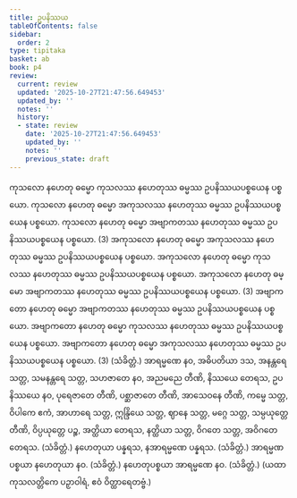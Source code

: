 ```yaml
---
title: ဥပနိဿယ
tableOfContents: false
sidebar:
  order: 2
type: tipitaka
basket: ab
book: p4
review:
  current: review
  updated: '2025-10-27T21:47:56.649453'
  updated_by: ''
  notes: ''
  history:
  - state: review
    date: '2025-10-27T21:47:56.649453'
    updated_by: ''
    notes: ''
    previous_state: draft
---
```



<ReviewStatus review={frontmatter.review} showDetails={true} />

<HypothesisAnnotation frontmatter={frontmatter} />

<DynamicBreadcrumb />

<Division number="23" book="p4" e="ch" v="39" p="474">

<Paragraph number="72" book="p4">
ကုသလော နဟေတု ဓမ္မော ကုသလဿ နဟေတုဿ ဓမ္မဿ ဥပနိဿယပစ္စယေန ပစ္စယော. ကုသလော နဟေတု ဓမ္မော အကုသလဿ နဟေတုဿ ဓမ္မဿ ဥပနိဿယပစ္စယေန ပစ္စယော. ကုသလော နဟေတု ဓမ္မော အဗျာကတဿ နဟေတုဿ ဓမ္မဿ ဥပနိဿယပစ္စယေန ပစ္စယော. (3)
</Paragraph>

<Paragraph number="73" book="p4">
အကုသလော နဟေတု ဓမ္မော အကုသလဿ နဟေတုဿ ဓမ္မဿ ဥပနိဿယပစ္စယေန ပစ္စယော. အကုသလော နဟေတု ဓမ္မော ကုသလဿ နဟေတုဿ ဓမ္မဿ ဥပနိဿယပစ္စယေန ပစ္စယော. အကုသလော နဟေတု ဓမ္မော အဗျာကတဿ နဟေတုဿ ဓမ္မဿ ဥပနိဿယပစ္စယေန ပစ္စယော. (3)
</Paragraph>

<Paragraph number="74" book="p4">
အဗျာကတော နဟေတု ဓမ္မော အဗျာကတဿ နဟေတုဿ ဓမ္မဿ ဥပနိဿယပစ္စယေန ပစ္စယော. အဗျာကတော နဟေတု ဓမ္မော ကုသလဿ နဟေတုဿ ဓမ္မဿ ဥပနိဿယပစ္စယေန ပစ္စယော. အဗျာကတော နဟေတု ဓမ္မော အကုသလဿ နဟေတုဿ ဓမ္မဿ ဥပနိဿယပစ္စယေန ပစ္စယော. (3) (သံခိတ္တံ.)
</Paragraph>

</Division>
<Division number="24" book="p4" e="ch" v="39" p="475">

<Paragraph number="75" book="p4">
အာရမ္မဏေ နဝ, အဓိပတိယာ ဒသ, အနန္တရေ သတ္တ, သမနန္တရေ သတ္တ, သဟဇာတေ နဝ, အညမညေ တီဏိ, နိဿယေ တေရသ, ဥပနိဿယေ နဝ, ပုရေဇာတေ တီဏိ, ပစ္ဆာဇာတေ တီဏိ, အာသေဝနေ တီဏိ, ကမ္မေ သတ္တ, ဝိပါကေ ဧကံ, အာဟာရေ သတ္တ, ဣန္ဒြိယေ သတ္တ, ဈာနေ သတ္တ, မဂ္ဂေ သတ္တ, သမ္ပယုတ္တေ တီဏိ, ဝိပ္ပယုတ္တေ ပဉ္စ, အတ္ထိယာ တေရသ, နတ္ထိယာ သတ္တ, ဝိဂတေ သတ္တ, အဝိဂတေ တေရသ. (သံခိတ္တံ.)
</Paragraph>

<Paragraph number="76" book="p4">
နဟေတုယာ ပန္နရသ, နအာရမ္မဏေ ပန္နရသ. (သံခိတ္တံ.)
</Paragraph>

<Paragraph number="77" book="p4">
အာရမ္မဏပစ္စယာ နဟေတုယာ နဝ. (သံခိတ္တံ.)
</Paragraph>

<Paragraph number="78" book="p4">
နဟေတုပစ္စယာ အာရမ္မဏေ နဝ. (သံခိတ္တံ.)
</Paragraph>

<Paragraph number="79" book="p4">
(ယထာ ကုသလတ္တိကေ ပဉှာဝါရံ, ဧဝံ ဝိတ္ထာရေတဗ္ဗံ.)
</Paragraph>
</Division>